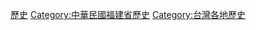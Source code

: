 {{catmore|金門歷史}}

[[Category:金門縣|歷史]]
[[Category:中華民國福建省歷史|Category:中華民國福建省歷史]]
[[Category:台灣各地歷史|Category:台灣各地歷史]]